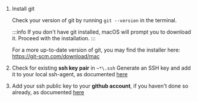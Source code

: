 
1. Install git

    Check your version of git by running `git --version` in the terminal.

    :::info
    If you don't have git installed, macOS will prompt you to download it. Proceed with the installation.
    :::

    For a more up-to-date version of git, you may find the installer here: https://git-scm.com/download/mac

2. Check for existing **ssh key pair** in `~*\.ssh`
Generate an SSH key and add it to your local ssh-agent, as documented [here](
https://docs.github.com/en/authentication/connecting-to-github-with-ssh/generating-a-new-ssh-key-and-adding-it-to-the-ssh-agent#generating-a-new-ssh-key
)

3. Add your ssh public key to your **github account**, if you haven't done so already,
as documented [here](
https://docs.github.com/en/authentication/connecting-to-github-with-ssh/adding-a-new-ssh-key-to-your-github-account
)

